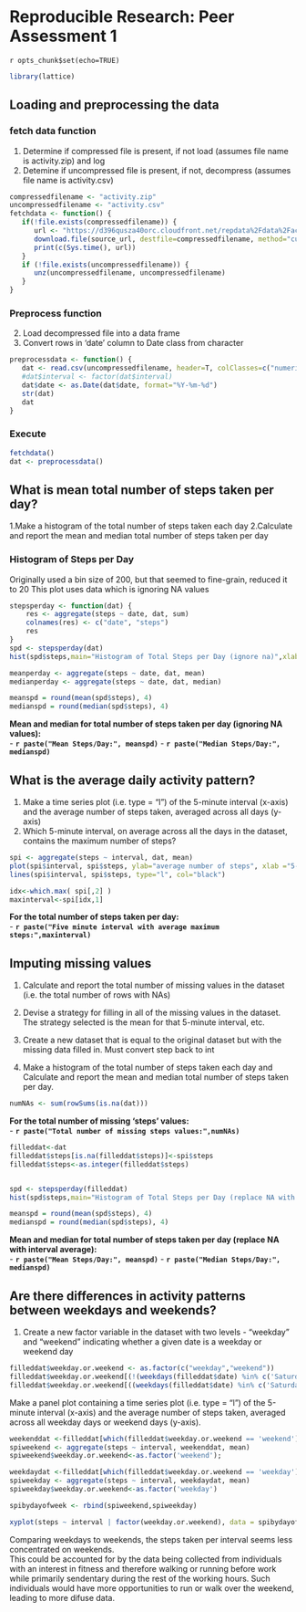 # Reproducible Research: Peer Assessment 1

`r opts_chunk$set(echo=TRUE)`

```r
library(lattice)
```

## Loading and preprocessing the data

### fetch data function
1. Determine if compressed file is present, if not load (assumes file name is activity.zip) and log 
2. Detemine if uncompressed file is present, if not, decompress (assumes file name is activity.csv)

```r
compressedfilename <- "activity.zip"
uncompressedfilename <- "activity.csv"
fetchdata <- function() {
   if(!file.exists(compressedfilename)) {
      url <- "https://d396qusza40orc.cloudfront.net/repdata%2Fdata%2Factivity.zip"
      download.file(source_url, destfile=compressedfilename, method="curl")
      print(c(Sys.time(), url))
   }
   if (!file.exists(uncompressedfilename)) {
      unz(uncompressedfilename, uncompressedfilename)
   }
}
```

### Preprocess function
2. Load decompressed file into a data frame
3. Convert rows in 'date' column to Date class from character

```r
preprocessdata <- function() {
   dat <- read.csv(uncompressedfilename, header=T, colClasses=c("numeric", "character", "numeric"))
   #dat$interval <- factor(dat$interval)
   dat$date <- as.Date(dat$date, format="%Y-%m-%d")
   str(dat)
   dat
}
```
###  Execute
```r
fetchdata()
dat <- preprocessdata()
```

## What is mean total number of steps taken per day?
1.Make a histogram of the total number of steps taken each day
2.Calculate and report the mean and median total number of steps taken per day

### Histogram of Steps per Day
Originally used a bin size of 200, but that seemed to fine-grain, reduced it to 20
This plot uses data which is ignoring NA values
```r
stepsperday <- function(dat) {
    res <- aggregate(steps ~ date, dat, sum)
    colnames(res) <- c("date", "steps")
    res
}
spd <- stepsperday(dat)
hist(spd$steps,main="Histogram of Total Steps per Day (ignore na)",xlab="Steps", breaks=20)

meanperday <- aggregate(steps ~ date, dat, mean)
medianperday <- aggregate(steps ~ date, dat, median)

meanspd = round(mean(spd$steps), 4)
medianspd = round(median(spd$steps), 4)
```

**Mean and median for total number of steps taken per day (ignoring NA values):**  
- **`r paste("Mean Steps/Day:", meanspd)`**
- **`r paste("Median Steps/Day:", medianspd)`**

## What is the average daily activity pattern?
1. Make a time series plot (i.e. type = "l") of the 5-minute interval (x-axis)
and the average number of steps taken, averaged across all days (y-axis)
2. Which 5-minute interval, on average across all the days in the dataset,
contains the maximum number of steps?
```r
spi <- aggregate(steps ~ interval, dat, mean)
plot(spi$interval, spi$steps, ylab="average number of steps", xlab ="5-minute interval", type = "n", main="Average Daily Activity Pattern")
lines(spi$interval, spi$steps, type="l", col="black")

idx<-which.max( spi[,2] )
maxinterval<-spi[idx,1]
```

**For the total number of steps taken per day:**  
- **`r paste("Five minute interval with average maximum steps:",maxinterval)`**

## Imputing missing values
1. Calculate and report the total number of missing values in the dataset
(i.e. the total number of rows with NAs)

2. Devise a strategy for filling in all of the missing values in the dataset. The
strategy selected is the mean for that 5-minute interval, etc.

3. Create a new dataset that is equal to the original dataset but with the
missing data filled in. Must convert step back to int 

4. Make a histogram of the total number of steps taken each day and Calculate
and report the mean and median total number of steps taken per day.

```r
numNAs <- sum(rowSums(is.na(dat)))
```
**For the total number of missing 'steps' values:**  
- **`r paste("Total number of missing steps values:",numNAs)`**

```r
filleddat<-dat
filleddat$steps[is.na(filleddat$steps)]<-spi$steps
filleddat$steps<-as.integer(filleddat$steps)


spd <- stepsperday(filleddat)
hist(spd$steps,main="Histogram of Total Steps per Day (replace NA with interval average)",xlab="Steps", breaks=20)

meanspd = round(mean(spd$steps), 4)
medianspd = round(median(spd$steps), 4)
```

**Mean and median for total number of steps taken per day (replace NA with interval average):**  
- **`r paste("Mean Steps/Day:", meanspd)`**
- **`r paste("Median Steps/Day:", medianspd)`**

## Are there differences in activity patterns between weekdays and weekends?

1. Create a new factor variable in the dataset with two levels - "weekday"
and "weekend" indicating whether a given date is a weekday or weekend
day
```r
filleddat$weekday.or.weekend <- as.factor(c("weekday","weekend"))
filleddat$weekday.or.weekend[(!(weekdays(filleddat$date) %in% c('Saturday','Sunday')))]<- as.factor("weekday")
filleddat$weekday.or.weekend[((weekdays(filleddat$date) %in% c('Saturday','Sunday')))]<- as.factor("weekend")


```

Make a panel plot containing a time series plot (i.e. type = "l") of the
5-minute interval (x-axis) and the average number of steps taken, averaged
across all weekday days or weekend days (y-axis).

```r
weekenddat <-filleddat[which(filleddat$weekday.or.weekend == 'weekend'),]
spiweekend <- aggregate(steps ~ interval, weekenddat, mean)
spiweekend$weekday.or.weekend<-as.factor('weekend');

weekdaydat <-filleddat[which(filleddat$weekday.or.weekend == 'weekday'),]
spiweekday <- aggregate(steps ~ interval, weekdaydat, mean)
spiweekday$weekday.or.weekend<-as.factor('weekday')

spibydayofweek <- rbind(spiweekend,spiweekday)

xyplot(steps ~ interval | factor(weekday.or.weekend), data = spibydayofweek, layout=c(1,2), ylab="Steps", xlab="Interval",type="l")
```

Comparing weekdays to weekends, the steps taken per interval seems less concentrated on weekends.  
This could be accounted for by the data being collected from individuals with an interest in fitness and therefore walking or running before work while primarily sendentary during the rest of the working hours. Such individuals would have more opportunities to run or walk over the weekend, leading to more difuse data.  
